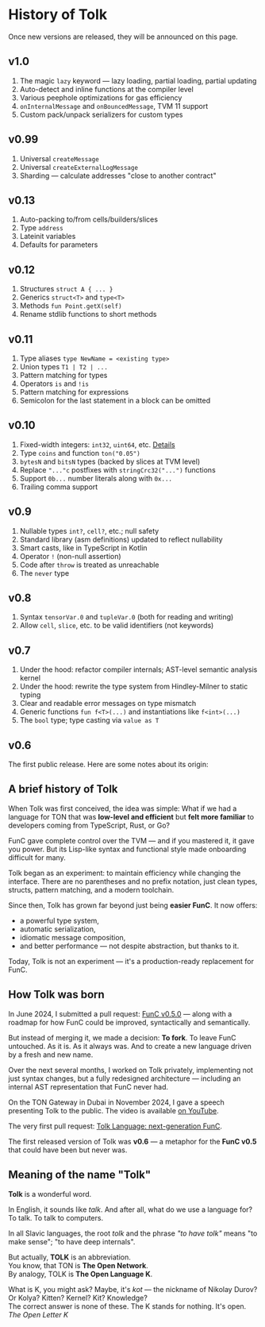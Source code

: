 
# History of Tolk

Once new versions are released, they will be announced on this page.

## v1.0

1. The magic `lazy` keyword — lazy loading, partial loading, partial updating
2. Auto-detect and inline functions at the compiler level
3. Various peephole optimizations for gas efficiency
4. `onInternalMessage` and `onBouncedMessage`, TVM 11 support
5. Custom pack/unpack serializers for custom types


## v0.99

1. Universal `createMessage`
2. Universal `createExternalLogMessage`
3. Sharding — calculate addresses "close to another contract"


## v0.13

1. Auto-packing to/from cells/builders/slices
2. Type `address`
3. Lateinit variables
4. Defaults for parameters


## v0.12

1. Structures `struct A { ... }`
2. Generics `struct<T>` and `type<T>`
3. Methods `fun Point.getX(self)`
4. Rename stdlib functions to short methods


## v0.11

1. Type aliases `type NewName = <existing type>`
2. Union types `T1 | T2 | ...`
3. Pattern matching for types
4. Operators `is` and `!is`
5. Pattern matching for expressions
6. Semicolon for the last statement in a block can be omitted


## v0.10

1. Fixed-width integers: `int32`, `uint64`, etc. [Details](https://github.com/ton-blockchain/ton/pull/1559)
2. Type `coins` and function `ton("0.05")`
3. `bytesN` and `bitsN` types (backed by slices at TVM level)
4. Replace `"..."c` postfixes with `stringCrc32("...")` functions
5. Support `0b...` number literals along with `0x...`
6. Trailing comma support


## v0.9

1. Nullable types `int?`, `cell?`, etc.; null safety
2. Standard library (asm definitions) updated to reflect nullability
3. Smart casts, like in TypeScript in Kotlin
4. Operator `!` (non-null assertion)
5. Code after `throw` is treated as unreachable
6. The `never` type


## v0.8

1. Syntax `tensorVar.0` and `tupleVar.0` (both for reading and writing)
2. Allow `cell`, `slice`, etc. to be valid identifiers (not keywords)


## v0.7

1. Under the hood: refactor compiler internals; AST-level semantic analysis kernel
2. Under the hood: rewrite the type system from Hindley-Milner to static typing
3. Clear and readable error messages on type mismatch
4. Generic functions `fun f<T>(...)` and instantiations like `f<int>(...)`
5. The `bool` type; type casting via `value as T`


## v0.6

The first public release. Here are some notes about its origin: 


## A brief history of Tolk

When Tolk was first conceived, the idea was simple:
What if we had a language for TON that was **low-level and efficient** but **felt more familiar** to developers coming from TypeScript, Rust, or Go?

FunC gave complete control over the TVM — and if you mastered it, it gave you power.
But its Lisp-like syntax and functional style made onboarding difficult for many.

Tolk began as an experiment: to maintain efficiency while changing the interface.
There are no parentheses and no prefix notation, just clean types, structs, pattern matching, and a modern toolchain.

Since then, Tolk has grown far beyond just being **easier FunC**. It now offers:
- a powerful type system,
- automatic serialization,
- idiomatic message composition,
- and better performance — not despite abstraction, but thanks to it.

Today, Tolk is not an experiment — it's a production-ready replacement for FunC.

## How Tolk was born

In June 2024, I submitted a pull request: [FunC v0.5.0](https://github.com/ton-blockchain/ton/pull/1026) — along with a roadmap for how FunC could be improved, syntactically and semantically.

But instead of merging it, we made a decision: **To fork**.
To leave FunC untouched. As it is. As it always was. And to create a new language driven by a fresh and new name.

Over the next several months, I worked on Tolk privately, implementing not just syntax changes,
but a fully redesigned architecture — including an internal AST representation that FunC never had.

On the TON Gateway in Dubai in November 2024, I gave a speech presenting Tolk to the public.
The video is available [on YouTube](https://www.youtube.com/watch?v=Frq-HUYGdbI).

The very first pull request: [Tolk Language: next-generation FunC](https://github.com/ton-blockchain/ton/pull/1345).

The first released version of Tolk was **v0.6** — a metaphor for the **FunC v0.5** that could have been but never was.

## Meaning of the name "Tolk"

**Tolk** is a wonderful word. 

In English, it sounds like *talk*. And after all, what do we use a language for? To talk. To talk to computers. 

In all Slavic languages, the root *tolk* and the phrase *"to have tolk"* means "to make sense"; "to have deep internals".

But actually, **TOLK** is an abbreviation.  
You know, that TON is **The Open Network**.  
By analogy, TOLK is **The Open Language K**.   

What is K, you might ask? Maybe, it's *kot* — the nickname of Nikolay Durov? Or Kolya? Kitten? Kernel? Kit? Knowledge?  
The correct answer is none of these. The K stands for nothing. It's open.
*The Open Letter K*

<Feedback />

